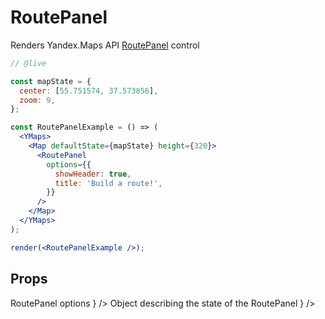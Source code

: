 


# RoutePanel

Renders Yandex.Maps API [RoutePanel][control] control

```jsx
// @live

const mapState = {
  center: [55.751574, 37.573856],
  zoom: 9,
};

const RoutePanelExample = () => (
  <YMaps>
    <Map defaultState={mapState} height={320}>
      <RoutePanel
        options={{
          showHeader: true,
          title: 'Build a route!',
        }}
      />
    </Map>
  </YMaps>
);

render(<RoutePanelExample />);
```

## Props

<Props>
  <PropItem
    name="defaultOptions"
    secondaryName="options"
    type="Object"
    description={
      <Link href="https://tech.yandex.com/maps/doc/jsapi/2.1/ref/reference/control.RoutePanel-docpage/#control.RoutePanel__param-parameters.options">
        RoutePanel options
      </Link>
    }
  />
  <PropItem
    name="defaultState"
    secondaryName="state"
    type="Object"
    description={
      <Link href="https://tech.yandex.com/maps/doc/jsapi/2.1/ref/reference/control.RoutePanel-docpage/#control.RoutePanel__param-parameters.state">
        Object describing the state of the RoutePanel
      </Link>
    }
  />
  <CommonProps componentName="RoutePanel" />
</Props>

<Events
  componentName="RoutePanel"
  url="https://tech.yandex.com/maps/doc/jsapi/2.1/ref/reference/control.RoutePanel-docpage/#control.RoutePanel__events-summary"
/>

[control]:
  https://tech.yandex.com/maps/doc/jsapi/2.1/ref/reference/control.RoutePanel-docpage/

